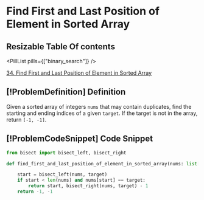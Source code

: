 # Find First and Last Position of Element in Sorted Array

## Resizable Table Of contents

<DifficultyBadge difficulty="medium" />

<PillList pills={["binary_search"]} />

[34. Find First and Last Position of Element in Sorted Array](https://leetcode.com/problems/find-first-and-last-position-of-element-in-sorted-array)

## [!ProblemDefinition] Definition

Given a sorted array of integers `nums` that may contain duplicates, find the starting and ending indices of a given `target`. If the target is not in the array, return `[-1, -1]`.

## [!ProblemCodeSnippet] Code Snippet

```python meta="source=problems/34-find-first-and-last-position-of-element-in-sorted-array/solution.py"
from bisect import bisect_left, bisect_right

def find_first_and_last_position_of_element_in_sorted_array(nums: list[int], target: int) -> list[int]:

    start = bisect_left(nums, target)
    if start < len(nums) and nums[start] == target:
        return start, bisect_right(nums, target) - 1
    return -1, -1
```

